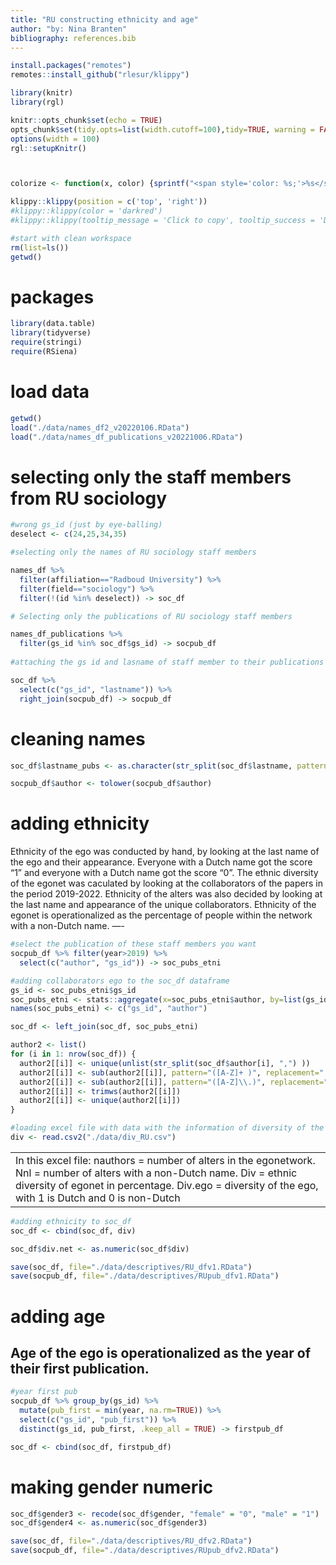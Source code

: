 ```yaml
---
title: "RU constructing ethnicity and age"
author: "by: Nina Branten"
bibliography: references.bib
---
```




```r
install.packages("remotes")
remotes::install_github("rlesur/klippy")
``` 

```r
library(knitr)
library(rgl)

knitr::opts_chunk$set(echo = TRUE)
opts_chunk$set(tidy.opts=list(width.cutoff=100),tidy=TRUE, warning = FALSE, message = FALSE,comment = "#>", cache=TRUE, class.source=c("test"), class.output=c("test2"))
options(width = 100)
rgl::setupKnitr()



colorize <- function(x, color) {sprintf("<span style='color: %s;'>%s</span>", color, x) }

```

```r
klippy::klippy(position = c('top', 'right'))
#klippy::klippy(color = 'darkred')
#klippy::klippy(tooltip_message = 'Click to copy', tooltip_success = 'Done')
```


```r
#start with clean workspace 
rm(list=ls())
getwd()
```

# packages

```r
library(data.table) 
library(tidyverse) 
require(stringi)
require(RSiena)

```

# load data

```r
getwd()
load("./data/names_df2_v20220106.RData")
load("./data/names_df_publications_v20221006.RData")

```

# selecting only the staff members from RU sociology

```r

#wrong gs_id (just by eye-balling)
deselect <- c(24,25,34,35)

#selecting only the names of RU sociology staff members

names_df %>% 
  filter(affiliation=="Radboud University") %>%
  filter(field=="sociology") %>% 
  filter(!(id %in% deselect)) -> soc_df

# Selecting only the publications of RU sociology staff members

names_df_publications %>% 
  filter(gs_id %in% soc_df$gs_id) -> socpub_df
  
#attaching the gs id and lasname of staff member to their publications in socpub_df

soc_df %>% 
  select(c("gs_id", "lastname")) %>%
  right_join(socpub_df) -> socpub_df

```


# cleaning names

```r
soc_df$lastname_pubs <- as.character(str_split(soc_df$lastname, pattern=",", n = 2, simplify = TRUE)[,1]) 

socpub_df$author <- tolower(socpub_df$author)

```


# adding ethnicity
Ethnicity of the ego was conducted by hand, by looking at the last name of the ego and their appearance. Everyone with a Dutch name got the score "1" and everyone with a Dutch name got the score "0".
The ethnic diversity of the egonet was caculated by looking at the collaborators of the papers in the period 2019-2022. Ethnicity of the alters was also decided by looking at the last name and appearance of the unique collaborators. Ethnicity of the egonet is operationalized as the percentage of people within the network with a non-Dutch name.
----

```r
#select the publication of these staff members you want
socpub_df %>% filter(year>2019) %>%
  select(c("author", "gs_id")) -> soc_pubs_etni
```

```r
#adding collaborators ego to the soc_df dataframe
gs_id <- soc_pubs_etni$gs_id
soc_pubs_etni <- stats::aggregate(x=soc_pubs_etni$author, by=list(gs_id), FUN=toString, na.rm=TRUE)
names(soc_pubs_etni) <- c("gs_id", "author")

soc_df <- left_join(soc_df, soc_pubs_etni)

author2 <- list()
for (i in 1: nrow(soc_df)) {
  author2[[i]] <- unique(unlist(str_split(soc_df$author[i], ",") ))
  author2[[i]] <- sub(author2[[i]], pattern="([A-Z]+ )", replacement=" ")
  author2[[i]] <- sub(author2[[i]], pattern="([A-Z]\\.)", replacement=" ")
  author2[[i]] <- trimws(author2[[i]])
  author2[[i]] <- unique(author2[[i]])
}
```

```r
#loading excel file with data with the information of diversity of the egonet, constructed by hand
div <- read.csv2("./data/div_RU.csv")
```
----
In this excel file: nauthors = number of alters in the egonetwork. Nnl = number of alters with a non-Dutch name. Div = ethnic diversity of egonet in percentage. Div.ego = diversity of the ego, with 1 is Dutch and 0 is non-Dutch
----

```r
#adding ethnicity to soc_df
soc_df <- cbind(soc_df, div) 
```

```r
soc_df$div.net <- as.numeric(soc_df$div)
```


```r
save(soc_df, file="./data/descriptives/RU_dfv1.RData")
save(socpub_df, file="./data/descriptives/RUpub_dfv1.RData")

```

# adding age
Age of the ego is operationalized as the year of their first publication.
----
```r
#year first pub
socpub_df %>% group_by(gs_id) %>%
  mutate(pub_first = min(year, na.rm=TRUE)) %>% 
  select(c("gs_id", "pub_first")) %>%
  distinct(gs_id, pub_first, .keep_all = TRUE) -> firstpub_df
```



```r
soc_df <- cbind(soc_df, firstpub_df) 

```

# making gender numeric

```r
soc_df$gender3 <- recode(soc_df$gender, "female" = "0", "male" = "1")
soc_df$gender4 <- as.numeric(soc_df$gender3)
```


```r
save(soc_df, file="./data/descriptives/RU_dfv2.RData")
save(socpub_df, file="./data/descriptives/RUpub_dfv2.RData")

```